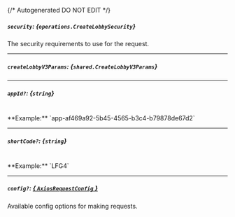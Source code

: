 {/* Autogenerated DO NOT EDIT  */}

##### `security`: *{`operations.CreateLobbySecurity`}*
The security requirements to use for the request.
<Collapsible openLabel={Labels.showProperties} closeLabel={Labels.hideProperties}>
    <CreateLobbySecurity/>
</Collapsible>

---
##### `createLobbyV3Params`: *{`shared.CreateLobbyV3Params`}*
<Collapsible openLabel={Labels.showProperties} closeLabel={Labels.hideProperties}>
    <CreateLobbyV3Params/>
</Collapsible>

---
##### `appId?`: *{`string`}*
<br/>
**Example:** `app-af469a92-5b45-4565-b3c4-b79878de67d2`

---
##### `shortCode?`: *{`string`}*
<br/>
**Example:** `LFG4`

---
##### `config?`: [*{ `AxiosRequestConfig` }*](https://axios-http.com/docs/req_config)
Available config options for making requests.


